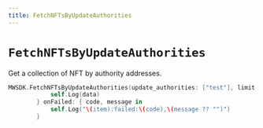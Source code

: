 ```yaml
---
title: FetchNFTsByUpdateAuthorities
---
```


# `FetchNFTsByUpdateAuthorities`

Get a collection of NFT by authority addresses.

```swift
MWSDK.FetchNFTsByUpdateAuthorities(update_authorities: ["test"], limit: 10, offset: 0.1) { data in
            self.Log(data)
        } onFailed: { code, message in
            self.Log("\(item):failed:\(code),\(message ?? "")")
        }
```